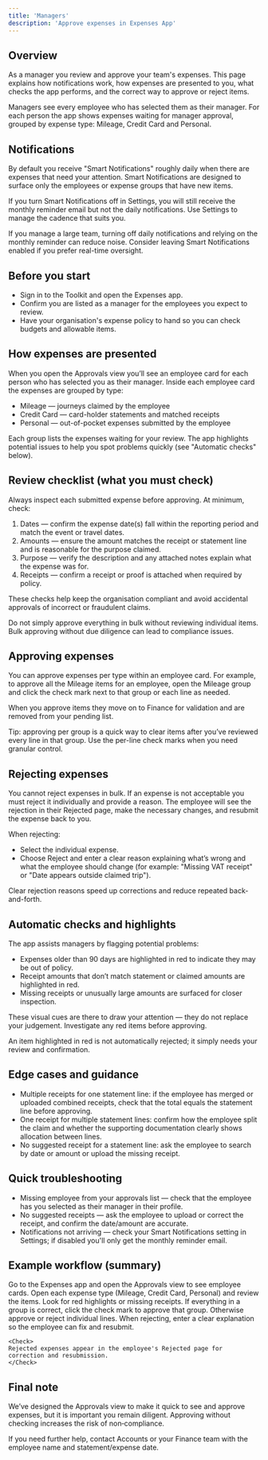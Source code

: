 ```yaml
---
title: 'Managers'
description: 'Approve expenses in Expenses App'
---
```


## Overview

As a manager you review and approve your team's expenses. This page explains how notifications work, how expenses are presented to you, what checks the app performs, and the correct way to approve or reject items.

<Info>
	Managers see every employee who has selected them as their manager. For each
	person the app shows expenses waiting for manager approval, grouped by expense
	type: Mileage, Credit Card and Personal.
</Info>

## Notifications

By default you receive "Smart Notifications" roughly daily when there are expenses that need your attention. Smart Notifications are designed to surface only the employees or expense groups that have new items.

If you turn Smart Notifications off in Settings, you will still receive the monthly reminder email but not the daily notifications. Use Settings to manage the cadence that suits you.

<Tip>
	If you manage a large team, turning off daily notifications and relying on the
	monthly reminder can reduce noise. Consider leaving Smart Notifications
	enabled if you prefer real-time oversight.
</Tip>

## Before you start

- Sign in to the Toolkit and open the Expenses app.
- Confirm you are listed as a manager for the employees you expect to review.
- Have your organisation's expense policy to hand so you can check budgets and allowable items.

## How expenses are presented

When you open the Approvals view you’ll see an employee card for each person who has selected you as their manager. Inside each employee card the expenses are grouped by type:

- Mileage — journeys claimed by the employee
- Credit Card — card-holder statements and matched receipts
- Personal — out-of-pocket expenses submitted by the employee

Each group lists the expenses waiting for your review. The app highlights potential issues to help you spot problems quickly (see "Automatic checks" below).

## Review checklist (what you must check)

Always inspect each submitted expense before approving. At minimum, check:

1. Dates — confirm the expense date(s) fall within the reporting period and match the event or travel dates.
2. Amounts — ensure the amount matches the receipt or statement line and is reasonable for the purpose claimed.
3. Purpose — verify the description and any attached notes explain what the expense was for.
4. Receipts — confirm a receipt or proof is attached when required by policy.

These checks help keep the organisation compliant and avoid accidental approvals of incorrect or fraudulent claims.

<Warning>
	Do not simply approve everything in bulk without reviewing individual items.
	Bulk approving without due diligence can lead to compliance issues.
</Warning>

## Approving expenses

You can approve expenses per type within an employee card. For example, to approve all the Mileage items for an employee, open the Mileage group and click the check mark next to that group or each line as needed.

<Check>
	When you approve items they move on to Finance for validation and are removed
	from your pending list.
</Check>

Tip: approving per group is a quick way to clear items after you’ve reviewed every line in that group. Use the per-line check marks when you need granular control.

## Rejecting expenses

You cannot reject expenses in bulk. If an expense is not acceptable you must reject it individually and provide a reason. The employee will see the rejection in their Rejected page, make the necessary changes, and resubmit the expense back to you.

When rejecting:

- Select the individual expense.
- Choose Reject and enter a clear reason explaining what’s wrong and what the employee should change (for example: "Missing VAT receipt" or "Date appears outside claimed trip").

Clear rejection reasons speed up corrections and reduce repeated back-and-forth.

## Automatic checks and highlights

The app assists managers by flagging potential problems:

- Expenses older than 90 days are highlighted in red to indicate they may be out of policy.
- Receipt amounts that don’t match statement or claimed amounts are highlighted in red.
- Missing receipts or unusually large amounts are surfaced for closer inspection.

These visual cues are there to draw your attention — they do not replace your judgement. Investigate any red items before approving.

<Note>
	An item highlighted in red is not automatically rejected; it simply needs your
	review and confirmation.
</Note>

## Edge cases and guidance

- Multiple receipts for one statement line: if the employee has merged or uploaded combined receipts, check that the total equals the statement line before approving.
- One receipt for multiple statement lines: confirm how the employee split the claim and whether the supporting documentation clearly shows allocation between lines.
- No suggested receipt for a statement line: ask the employee to search by date or amount or upload the missing receipt.

## Quick troubleshooting

- Missing employee from your approvals list — check that the employee has you selected as their manager in their profile.
- No suggested receipts — ask the employee to upload or correct the receipt, and confirm the date/amount are accurate.
- Notifications not arriving — check your Smart Notifications setting in Settings; if disabled you'll only get the monthly reminder email.

## Example workflow (summary)

<Steps>
<Step title="Open Approvals">
	Go to the Expenses app and open the Approvals view to see employee cards.
</Step>

<Step title='Review grouped items'>
	Open each expense type (Mileage, Credit Card, Personal) and review the items.
	Look for red highlights or missing receipts.
</Step>

<Step title='Approve per type or per line'>
	If everything in a group is correct, click the check mark to approve that
	group. Otherwise approve or reject individual lines.
</Step>

<Step title="Provide rejection reason">
	When rejecting, enter a clear explanation so the employee can fix and resubmit.

    <Check>
    Rejected expenses appear in the employee's Rejected page for correction and resubmission.
    </Check>

</Step>
</Steps>

## Final note

We’ve designed the Approvals view to make it quick to see and approve expenses, but it is important you remain diligent. Approving without checking increases the risk of non‑compliance.

If you need further help, contact Accounts or your Finance team with the employee name and statement/expense date.
